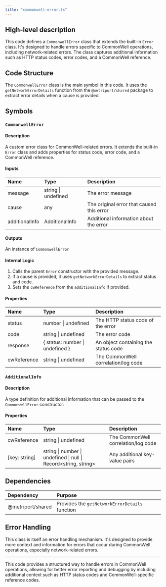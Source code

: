 ```yaml
---
title: "commonwell-error.ts"
---
```


## High-level description
This code defines a `CommonwellError` class that extends the built-in `Error` class. It's designed to handle errors specific to CommonWell operations, including network-related errors. The class captures additional information such as HTTP status codes, error codes, and a CommonWell reference.

## Code Structure
The `CommonwellError` class is the main symbol in this code. It uses the `getNetworkErrorDetails` function from the `@metriport/shared` package to extract error details when a cause is provided.

## Symbols

### `CommonwellError`
#### Description
A custom error class for CommonWell-related errors. It extends the built-in `Error` class and adds properties for status code, error code, and a CommonWell reference.

#### Inputs
| Name | Type | Description |
|:-----|:-----|:------------|
| message | string \| undefined | The error message |
| cause | any | The original error that caused this error |
| additionalInfo | AdditionalInfo | Additional information about the error |

#### Outputs
An instance of `CommonwellError`

#### Internal Logic
1. Calls the parent `Error` constructor with the provided message.
2. If a cause is provided, it uses `getNetworkErrorDetails` to extract status and code.
3. Sets the `cwReference` from the `additionalInfo` if provided.

#### Properties
| Name | Type | Description |
|:-----|:-----|:------------|
| status | number \| undefined | The HTTP status code of the error |
| code | string \| undefined | The error code |
| response | { status: number \| undefined } | An object containing the status code |
| cwReference | string \| undefined | The CommonWell correlation/log code |

### `AdditionalInfo`
#### Description
A type definition for additional information that can be passed to the `CommonwellError` constructor.

#### Properties
| Name | Type | Description |
|:-----|:-----|:------------|
| cwReference | string \| undefined | The CommonWell correlation/log code |
| [key: string] | string \| number \| undefined \| null \| Record&lt;string, string&gt; | Any additional key-value pairs |

## Dependencies
| Dependency | Purpose |
|:-----------|:--------|
| @metriport/shared | Provides the `getNetworkErrorDetails` function |

## Error Handling
This class is itself an error handling mechanism. It's designed to provide more context and information for errors that occur during CommonWell operations, especially network-related errors.

___

This code provides a structured way to handle errors in CommonWell operations, allowing for better error reporting and debugging by including additional context such as HTTP status codes and CommonWell-specific reference codes.